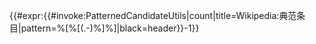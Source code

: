 {{#expr:{{#invoke:PatternedCandidateUtils|count|title=Wikipedia:典范条目|pattern=%[%[(.-)%]%]|black=header}}-1}}<noinclude>
{{pp-template}}
[[Category:條目訊息模板|{{PAGENAME}}]]
</noinclude><!--
请在下面的编辑摘要栏填写引起数字增减的条目-->